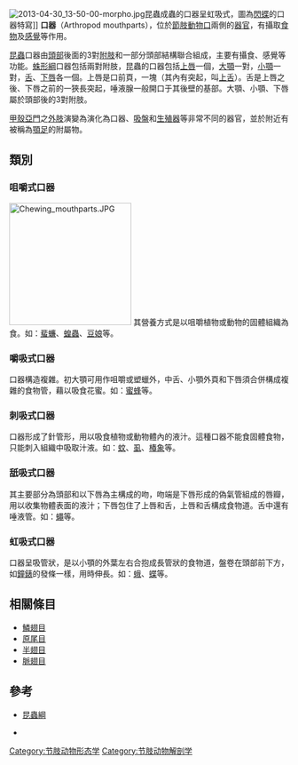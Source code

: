 [[File:2013-04-30_13-50-00-morpho.jpg|thumb]]昆蟲成蟲的口器呈虹吸式，圖為[[閃蝶屬|閃蝶]]的口器特寫]]
'''口器'''（Arthropod mouthparts），位於[[節肢動物|節肢動物]][[口|口]]兩側的[[器官|器官]]，有攝取[[食物|食物]]及[[感覺|感覺]]等作用。

[[昆蟲|昆蟲]]口器由[[頭部|頭部]]後面的3對[[附肢|附肢]]和一部分頭部結構聯合組成，主要有攝食、感覺等功能。[[蛛形綱|蛛形綱]]口器包括兩對附肢，昆蟲的口器包括[[上唇|上唇]]一個，[[大顎|大顎]]一對，[[小顎|小顎]]一對，[[舌|舌]]、[[下唇|下唇]]各一個。上唇是口前頁，一塊（其內有突起，叫[[上舌|上舌]]）。舌是上唇之後、下唇之前的一狹長突起，唾液腺一般開口于其後壁的基部。大顎、小顎、下唇屬於頭部後的3對附肢。

[[甲殼亞門|甲殼亞門]]之[[外肢|外肢]]演變為演化為口器、[[吸盤|吸盤]]和[[生殖器|生殖器]]等非常不同的器官，並於附近有被稱為[[顎足|顎足]]的附屬物。

== 類別 ==
=== 咀嚼式口器 ===
[[File:Chewing_mouthparts.JPG|220px]]
其營養方式是以咀嚼植物或動物的固體組織為食。如：[[蜚蠊|蜚蠊]]、[[蝗蟲|蝗蟲]]、[[豆娘|豆娘]]等。

=== 嚼吸式口器 ===
口器構造複雜。初大顎可用作咀嚼或塑蠟外，中舌、小顎外頁和下唇須合併構成複雜的食物管，藉以吸食花蜜。如：[[蜜蜂|蜜蜂]]等。

=== 刺吸式口器 ===
口器形成了針管形，用以吸食植物或動物體內的液汁。這種口器不能食固體食物，只能刺入組織中吸取汁液。如：[[蚊|蚊]]、[[虱|虱]]、[[椿象|椿象]]等。

=== 舐吸式口器 ===
其主要部分為頭部和以下唇為主構成的吻，吻端是下唇形成的偽氣管組成的唇瓣，用以收集物體表面的液汁；下唇包住了上唇和舌，上唇和舌構成食物道。舌中還有唾液管。如：[[蠅|蠅]]等。

=== 虹吸式口器 ===
口器呈吸管狀，是以小顎的外葉左右合抱成長管狀的食物道，盤卷在頭部前下方，如[[鐘錶|鐘錶]]的發條一樣，用時伸長。如：[[蛾|蛾]]、[[蝶|蝶]]等。

== 相關條目 ==
*[[鱗翅目|鱗翅目]]
*[[原尾目|原尾目]]
*[[半翅目|半翅目]]
*[[脈翅目|脈翅目]]

== 參考 ==
*{{zh-tw}}[http://www.dk101.com/Discuz/viewthread.php?tid=95942 昆蟲綱]{{Wayback|url=http://www.dk101.com/Discuz/viewthread.php?tid=95942 |date=20160304073016 }}
*{{en}}{{cite web |url=http://www.myriapoda.org/chilopoda/centipede_general_info.html |title=Centipedes: general information |author=Rowland Shelley & Paul Marek |date=2005年3月1日 |publisher=[[東卡羅來納大學|East Carolina University]] |deadurl=yes |archiveurl=https://archive.is/20070928190151/http://www.myriapoda.org/chilopoda/centipede_general_info.html |archivedate=2007年9月28日 |accessdate=2009年3月15日 }}

[[Category:节肢动物形态学|Category:节肢动物形态学]]
[[Category:节肢动物解剖学|Category:节肢动物解剖学]]